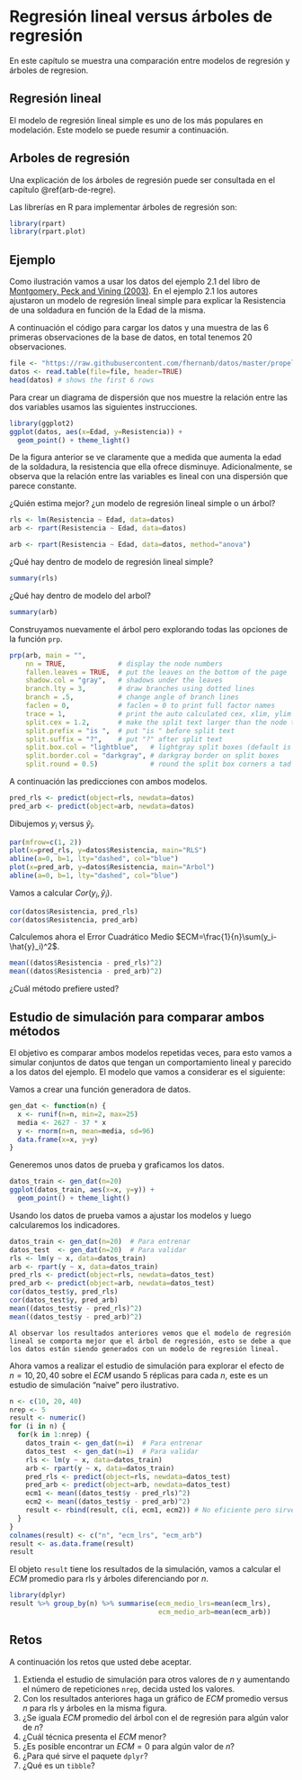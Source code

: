 # Regresión lineal versus árboles de regresión {#reg-versus-arb}
En este capítulo se muestra una comparación entre modelos de regresión y árboles de regresion.

## Regresión lineal {-}
El modelo de regresión lineal simple es uno de los más populares en modelación. Este modelo se puede resumir a continuación.

\begin{align}
y_i &\sim N(\mu_i, \sigma^2), \\ 
\mu_i &= \beta_0 + \beta_1 x_i, \\
\sigma^2 &= \text{constante}
\end{align}

## Arboles de regresión  {-}
Una explicación de los árboles de regresión puede ser consultada en el capítulo \@ref(arb-de-regre).

Las librerías en R para implementar árboles de regresión son:

```r
library(rpart)
library(rpart.plot)
```

## Ejemplo {-}
Como ilustración vamos a usar los datos del ejemplo 2.1 del libro de [Montgomery, Peck and Vining (2003)](https://www.amazon.com/Introduccion-analisis-regresion-lineal-Spanish/dp/9702403278). En el ejemplo 2.1 los autores ajustaron un modelo de regresión lineal simple para explicar la Resistencia de una soldadura en función de la Edad de la misma. 

A continuación el código para cargar los datos y una muestra de las 6 primeras observaciones de la base de datos, en total tenemos 20 observaciones.

```r
file <- "https://raw.githubusercontent.com/fhernanb/datos/master/propelente"
datos <- read.table(file=file, header=TRUE)
head(datos) # shows the first 6 rows
```

Para crear un diagrama de dispersión que nos muestre la relación entre las dos variables usamos las siguientes instrucciones.

```r
library(ggplot2)
ggplot(datos, aes(x=Edad, y=Resistencia)) + 
  geom_point() + theme_light()
```

De la figura anterior se ve claramente que a medida que aumenta la edad de la soldadura, la resistencia que ella ofrece disminuye. Adicionalmente, se observa que la relación entre las variables es lineal con una dispersión que parece constante.

¿Quién estima mejor? ¿un modelo de regresión lineal simple o un árbol?

```r
rls <- lm(Resistencia ~ Edad, data=datos)
arb <- rpart(Resistencia ~ Edad, data=datos)
```

```r
arb <- rpart(Resistencia ~ Edad, data=datos, method="anova")
```

¿Qué hay dentro de modelo de regresión lineal simple?
```r
summary(rls)
```

¿Qué hay dentro de modelo del arbol?
```r
summary(arb)
```

Construyamos nuevamente el árbol pero explorando todas las opciones de la función `prp`.
```r
prp(arb, main = "",
    nn = TRUE,             # display the node numbers
    fallen.leaves = TRUE,  # put the leaves on the bottom of the page
    shadow.col = "gray",   # shadows under the leaves
    branch.lty = 3,        # draw branches using dotted lines
    branch = .5,           # change angle of branch lines
    faclen = 0,            # faclen = 0 to print full factor names
    trace = 1,             # print the auto calculated cex, xlim, ylim
    split.cex = 1.2,       # make the split text larger than the node text
    split.prefix = "is ",  # put "is " before split text
    split.suffix = "?",    # put "?" after split text
    split.box.col = "lightblue",   # lightgray split boxes (default is white)
    split.border.col = "darkgray", # darkgray border on split boxes
    split.round = 0.5)             # round the split box corners a tad
```

A continuación las predicciones con ambos modelos.

```r
pred_rls <- predict(object=rls, newdata=datos)
pred_arb <- predict(object=arb, newdata=datos)
```

Dibujemos $y_i$ versus $\hat{y}_i$.

```r
par(mfrow=c(1, 2))
plot(x=pred_rls, y=datos$Resistencia, main="RLS")
abline(a=0, b=1, lty="dashed", col="blue")
plot(x=pred_arb, y=datos$Resistencia, main="Arbol")
abline(a=0, b=1, lty="dashed", col="blue")
```

Vamos a calcular $Cor(y_i, \hat{y}_i)$.

```r
cor(datos$Resistencia, pred_rls)
cor(datos$Resistencia, pred_arb)
```

Calculemos ahora el Error Cuadrático Medio $ECM=\frac{1}{n}\sum(y_i-\hat{y}_i)^2$.

```r
mean((datos$Resistencia - pred_rls)^2)
mean((datos$Resistencia - pred_arb)^2)
```

¿Cuál método prefiere usted?

## Estudio de simulación para comparar ambos métodos  {-}
El objetivo es comparar ambos modelos repetidas veces, para esto vamos a simular conjuntos de datos que tengan un comportamiento lineal y parecido a los datos del ejemplo. El modelo que vamos a considerar es el siguiente:

\begin{align}
y_i &\sim N(\mu_i, \sigma^2), \\ 
\mu_i &= 2627 - 37 x_i, \\
\sigma &= 96, \\
x &\sim U(2, 25)
\end{align}

Vamos a crear una función generadora de datos.
```r
gen_dat <- function(n) {
  x <- runif(n=n, min=2, max=25)
  media <- 2627 - 37 * x
  y <- rnorm(n=n, mean=media, sd=96)
  data.frame(x=x, y=y)
}
```

Generemos unos datos de prueba y graficamos los datos.
```r
datos_train <- gen_dat(n=20)
ggplot(datos_train, aes(x=x, y=y)) + 
  geom_point() + theme_light()
```

Usando los datos de prueba vamos a ajustar los modelos y luego calcularemos los indicadores.

```r
datos_train <- gen_dat(n=20)  # Para entrenar
datos_test  <- gen_dat(n=20)  # Para validar
rls <- lm(y ~ x, data=datos_train)
arb <- rpart(y ~ x, data=datos_train)
pred_rls <- predict(object=rls, newdata=datos_test)
pred_arb <- predict(object=arb, newdata=datos_test)
cor(datos_test$y, pred_rls)
cor(datos_test$y, pred_arb)
mean((datos_test$y - pred_rls)^2)
mean((datos_test$y - pred_arb)^2)
```

```block2
Al observar los resultados anteriores vemos que el modelo de regresión lineal se comporta mejor que el árbol de regresión, esto se debe a que los datos están siendo generados con un modelo de regresión lineal.
```

Ahora vamos a realizar el estudio de simulación para explorar el efecto de $n = 10, 20, 40$ sobre el $ECM$ usando 5 réplicas para cada $n$, este es un estudio de simulación "naive" pero ilustrativo.

```r
n <- c(10, 20, 40)
nrep <- 5
result <- numeric()
for (i in n) {
  for(k in 1:nrep) {
    datos_train <- gen_dat(n=i)  # Para entrenar
    datos_test  <- gen_dat(n=i)  # Para validar
    rls <- lm(y ~ x, data=datos_train)
    arb <- rpart(y ~ x, data=datos_train)
    pred_rls <- predict(object=rls, newdata=datos_test)
    pred_arb <- predict(object=arb, newdata=datos_test)
    ecm1 <- mean((datos_test$y - pred_rls)^2)
    ecm2 <- mean((datos_test$y - pred_arb)^2)
    result <- rbind(result, c(i, ecm1, ecm2)) # No eficiente pero sirve
  }
}
colnames(result) <- c("n", "ecm_lrs", "ecm_arb")
result <- as.data.frame(result)
result
```

El objeto `result` tiene los resultados de la simulación, vamos a calcular el $ECM$ promedio para rls y árboles diferenciando por $n$.

```r
library(dplyr)
result %>% group_by(n) %>% summarise(ecm_medio_lrs=mean(ecm_lrs),
                                     ecm_medio_arb=mean(ecm_arb))
```

## Retos {-}
A continuación los retos que usted debe aceptar.

1. Extienda el estudio de simulación para otros valores de $n$ y aumentando el número de repeticiones `nrep`, decida usted los valores.
2. Con los resultados anteriores haga un gráfico de $ECM$ promedio versus $n$ para rls y árboles en la misma figura.
3. ¿Se iguala $ECM$ promedio del árbol con el de regresión para algún valor de $n$?
3. ¿Cuál técnica presenta el $ECM$ menor?
3. ¿Es posible encontrar un $ECM=0$ para algún valor de $n$?
4. ¿Para qué sirve el paquete `dplyr`?
5. ¿Qué es un `tibble`?
